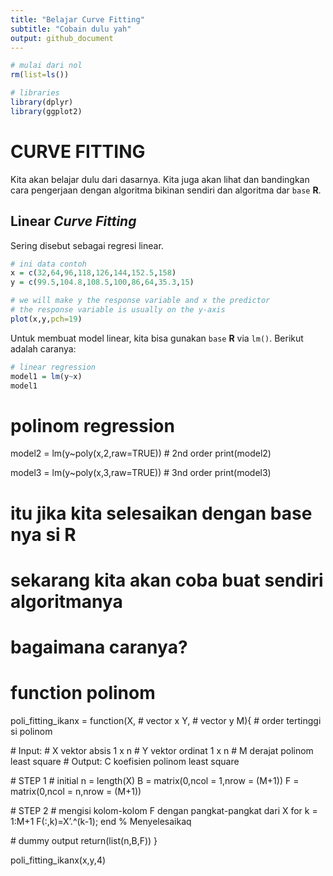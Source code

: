 ```yaml
---
title: "Belajar Curve Fitting"
subtitle: "Cobain dulu yah"
output: github_document
---
```


```r
# mulai dari nol
rm(list=ls())

# libraries
library(dplyr)
library(ggplot2)
```

# CURVE FITTING

Kita akan belajar dulu dari dasarnya. Kita juga akan lihat dan bandingkan cara pengerjaan dengan algoritma bikinan sendiri dan algoritma dar `base` __R__.

## Linear _Curve Fitting_

Sering disebut sebagai regresi linear.

```r
# ini data contoh
x = c(32,64,96,118,126,144,152.5,158)
y = c(99.5,104.8,108.5,100,86,64,35.3,15)

# we will make y the response variable and x the predictor
# the response variable is usually on the y-axis
plot(x,y,pch=19)

```

Untuk membuat model linear, kita bisa gunakan `base` __R__ via `lm()`. Berikut adalah caranya:

```r
# linear regression
model1 = lm(y~x)
model1
```

# polinom regression
model2 = lm(y~poly(x,2,raw=TRUE)) # 2nd order
print(model2)

model3 = lm(y~poly(x,3,raw=TRUE)) # 3nd order
print(model3)

# itu jika kita selesaikan dengan base nya si R
# sekarang kita akan coba buat sendiri algoritmanya
# bagaimana caranya?

# function polinom
poli_fitting_ikanx = function(X,  # vector x
			      Y,  # vector y
			      M){ # order tertinggi si polinom 

  # Input: 
	# X vektor absis 1 x n
	# Y vektor ordinat 1 x n
	# M derajat polinom least square
  # Output: C koefisien polinom least square
  
  # STEP 1
  # initial
  n = length(X)
  B = matrix(0,ncol = 1,nrow = (M+1))
  F = matrix(0,ncol = n,nrow = (M+1))
  
  # STEP 2
  # mengisi kolom-kolom F dengan pangkat-pangkat dari X
for k = 1:M+1
 F(:,k)=X'.^(k-1);
end
% Menyelesaikaq
  
  # dummy output
  return(list(n,B,F))
} 

poli_fitting_ikanx(x,y,4)
